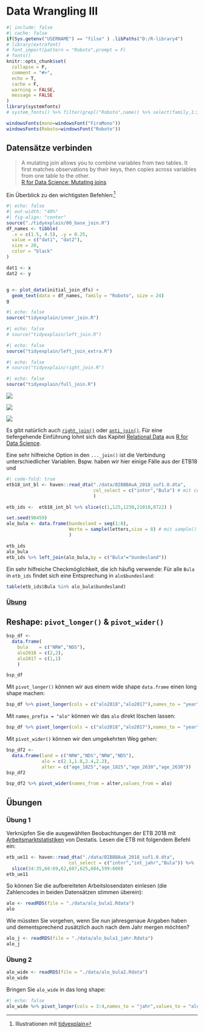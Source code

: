 # Data Wrangling III {#wrang3}

```r
#| include: false
#| cache: false
if(Sys.getenv("USERNAME") == "filse" ) .libPaths("D:/R-library4") 
# library(extrafont)
# font_import(pattern = "Roboto",prompt = F)
# fonts()
knitr::opts_chunk$set(
  collapse = F,
  comment = "#>",
  echo = T,
  cache = F,
  warning = FALSE,
  message = FALSE
)
library(systemfonts)
# system_fonts() %>% filter(grepl("Roboto",name)) %>% select(family,1:3)

windowsFonts(mono=windowsFont("FiraMono"))
windowsFonts(Roboto=windowsFont("Roboto"))
```


## Datensätze verbinden

> A mutating join allows you to combine variables from two tables. It first matches observations by their keys, then copies across variables from one table to the other.  
[R for Data Science: Mutating joins](http://r4ds.had.co.nz/relational-data.html#mutating-joins)


Ein Überblick zu den wichtigsten Befehlen:[^tdyref]

[^tdyref]: Illustrationen mit [tidyexplain](https://github.com/gadenbuie/tidyexplain)

```r
#| echo: false
#| out-width: "40%"
#| fig-align: "center"
source("./tidyexplain/00_base_join.R")
df_names <- tibble(
  .x = c(1.5, 4.5), .y = 0.25,
  value = c("dat1", "dat2"),
  size = 20,
  color = "black"
)

dat1 <- x
dat2 <- y


g <- plot_data(initial_join_dfs) +
  geom_text(data = df_names, family = "Roboto", size = 24) 
g
```

<!-- <img src="pic/static/png/original-dfs.png" width="480px" /> -->

```r
#| echo: false
source("tidyexplain/inner_join.R")
```
```r
#| echo: false
# source("tidyexplain/left_join.R")
```
```r
#| echo: false
source("tidyexplain/left_join_extra.R")
```
```r
#| echo: false
# source("tidyexplain/right_join.R")
```
```r
#| echo: false
source("tidyexplain/full_join.R")
```


::: {layout-ncol=3}
![](pic/inner-join.gif)

![](pic/left-join-extra.gif)

![](pic/full-join.gif) 
:::

Es gibt natürlich auch [`right_join()`](https://dplyr.tidyverse.org/reference/mutate-joins.html)  oder [`anti_join()`](https://dplyr.tidyverse.org/reference/filter-joins.html). 
Für eine tiefergehende Einführung lohnt sich das Kapitel [Relational Data](https://r4ds.had.co.nz/relational-data.html#relational-data) aus [R for Data Science](https://r4ds.had.co.nz/).


Eine sehr hilfreiche Option in den `..._join()` ist die Verbindung unterschiedlicher Variablen.
Bspw. haben wir hier einige Fälle aus der ETB18 und 

```r
#| code-fold: true
etb18_int_bl <- haven::read_dta("./data/BIBBBAuA_2018_suf1.0.dta",
                                col_select = c("intnr","Bula") # mit col_select() können Variablen ausgewählt werden
                                )

etb_ids <-  etb18_int_bl %>% slice(c(1,125,1230,21010,8722) )

set.seed(90459)
alo_bula <- data.frame(bundesland = seq(1:8),
                       Werte = sample(letters,size = 8) # mit sample() kann eine zufällige Auswahl getroffen werden 
                       )
```


```r
etb_ids
alo_bula
etb_ids %>% left_join(alo_bula,by = c("Bula"="bundesland"))
```

Ein sehr hilfreiche Checkmöglichkeit, die ich häufig verwende:
Für alle `Bula` in `etb_ids` findet sich eine Entsprechung in `alo$bundesland`:
```r
table(etb_ids$Bula %in% alo_bula$bundesland)
```


### [Übung](#join_ue)

## Reshape: `pivot_longer()` & `pivot_wider()`

```r
bsp_df <- 
  data.frame(
    bula    = c("NRW","NDS"),
    alo2018 = c(2,2),
    alo2017 = c(1,1)
    )

bsp_df
```

Mit `pivot_longer()` können wir aus einem wide shape `data.frame` einen long shape machen:

```r
bsp_df %>% pivot_longer(cols = c("alo2018","alo2017"),names_to = "year",values_to = "alo")
```

Mit `names_prefix = "alo"` können wir das `alo` direkt löschen lassen:

```r
bsp_df %>% pivot_longer(cols = c("alo2018","alo2017"),names_to = "year",values_to = "alo",names_prefix = "alo")
```

Mit `pivot_wider()` können wir den umgekehrten Weg gehen:
```r
bsp_df2 <- 
  data.frame(land = c("NRW","NDS","NRW","NDS"),
             alo = c(2.1,1.8,2.4,2.2),
             alter = c("age_1825","age_1825","age_2630","age_2630"))
bsp_df2
```

```r
bsp_df2 %>% pivot_wider(names_from = alter,values_from = alo)
```








## Übungen

### Übung 1 {#join_ue}
Verknüpfen Sie die ausgewählten Beobachtungen der ETB 2018 mit [Arbeitsmarktstatistiken](https://www.regionalstatistik.de/genesis//online?operation=table&code=AI008-1) von Destatis.
Lesen die ETB mit folgendem Befehl ein:
```r
etb_ue11 <- haven::read_dta("./data/BIBBBAuA_2018_suf1.0.dta",
                       col_select = c("intnr","int_jahr","Bula")) %>% 
  slice(34:35,68:69,62,687,625,684,599:600)
etb_ue11
```

So können Sie die aufbereiteten Arbeitslosendaten einlesen (die Zahlencodes in beiden Datensätzen stimmen überein):
```r
alo <- readRDS(file = "./data/alo_bula1.Rdata")
alo
```

Wie müssten Sie vorgehen, wenn Sie nun jahresgenaue Angaben haben und dementsprechend zusätzlich auch nach dem Jahr mergen möchten?
```r
alo_j <- readRDS(file = "./data/alo_bula1_jahr.Rdata")
alo_j
```



### Übung 2 {#pivot_ue}

```r
alo_wide <- readRDS(file = "./data/alo_bula2.Rdata")
alo_wide
```

Bringen Sie `alo_wide` in das long shape:

```r
#| echo: false
alo_wide %>% pivot_longer(cols = 3:4,names_to = "jahr",values_to = "alo_quote",names_prefix = "alo_")
```

